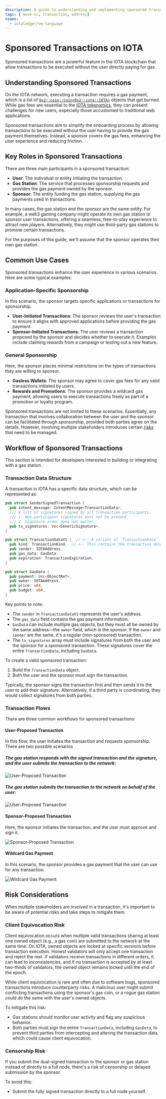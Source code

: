 ```yaml
---
description: A guide to understanding and implementing sponsored transactions on the IOTA blockchain, including roles, use cases, workflows, and risk considerations.
tags: [ move-sc, transaction, address]
teams:
  - iotaledger/vm-language
---
```


# Sponsored Transactions on IOTA

Sponsored transactions are a powerful feature in the IOTA blockchain that allow transactions to be executed without the user directly paying for gas. 

## Understanding Sponsored Transactions

On the IOTA network, executing a transaction requires a gas payment, which is a list of [`0x2::coin::Coin<0x2::iota::IOTA>`](../../../../references/framework/iota-framework/coin.mdx) objects that get burned.
While gas fees are essential to the [IOTA tokenomics](../../../../about-iota/tokenomics/tokenomics.mdx), they can present challenges for new users, especially those accustomed to traditional web applications.

Sponsored transactions aim to simplify the onboarding process by allowing transactions to be executed without the user having to provide the gas payment themselves. Instead, a sponsor covers the gas fees, enhancing the user experience and reducing friction.

## Key Roles in Sponsored Transactions

There are three main participants in a sponsored transaction:

- **User**: The individual or entity initiating the transaction.
- **Gas Station**: The service that processes sponsorship requests and provides the gas payment owned by the sponsor.
- **Sponsor**: The entity funding the gas station, supplying the gas payments used in transactions.

In many cases, the gas station and the sponsor are the same entity.
For example, a web3 gaming company might operate its own gas station to sponsor user transactions,
offering a seamless, free-to-play experience to attract new players.
Alternatively, they might use third-party gas stations to promote certain transactions.

For the purposes of this guide, we'll assume that the sponsor operates their own gas station.

## Common Use Cases

Sponsored transactions enhance the user experience in various scenarios. Here are some typical examples:

### Application-Specific Sponsorship

In this scenario, the sponsor targets specific applications or transactions for sponsorship.

- **User-Initiated Transactions**: The sponsor reviews the user's transaction to ensure it aligns with approved applications before providing the gas payment.
- **Sponsor-Initiated Transactions**: The user reviews a transaction proposed by the sponsor and decides whether to execute it. Examples include claiming rewards from a campaign or testing out a new feature.

### General Sponsorship

Here, the sponsor places minimal restrictions on the types of transactions they are willing to sponsor.

- **Gasless Wallets**: The sponsor may agree to cover gas fees for any valid transactions initiated by users.
- **Rewards and Promotions**: The sponsor provides a wildcard gas payment, allowing users to execute transactions freely as part of a promotion or loyalty program.

Sponsored transactions are not limited to these scenarios. Essentially, any transaction that involves collaboration between the user and the sponsor can be facilitated through sponsorship, provided both parties agree on the details. However, involving multiple stakeholders introduces certain [risks](#risk-considerations) that need to be managed.

## Workflow of Sponsored Transactions

This section is intended for developers interested in building or integrating with a gas station.

### Transaction Data Structure

A transaction in IOTA has a specific data structure, which can be represented as:

```rust
pub struct SenderSignedTransaction {
  pub intent_message: IntentMessage<TransactionData>,
  /// A list of signatures signed by all transaction participants.
  /// 1. Non-participant signatures must not be present.
  /// 2. Signature order does not matter.
  pub tx_signatures: Vec<GenericSignature>,
}

pub struct TransactionDataV1 {  // <-- A variant of `TransactionData`
  pub kind: TransactionKind,  // <-- This contains the transaction details
  pub sender: IOTAAddress,
  pub gas_data: GasData,
  pub expiration: TransactionExpiration,
}

pub struct GasData {
  pub payment: Vec<ObjectRef>,
  pub owner: IOTAAddress,
  pub price: u64,
  pub budget: u64,
}
```

Key points to note:

- The `sender` in `TransactionDataV1` represents the user's address.
- The `gas_data` field contains the gas payment information.
- `GasData` can include multiple gas objects, but they must all be owned by the same address—the `owner` field, which is the sponsor. If the `owner` and `sender` are the same, it's a regular (non-sponsored) transaction.
- The `tx_signatures` array must include signatures from both the user and the sponsor for a sponsored transaction. These signatures cover the entire `TransactionData`, including `GasData`.

To create a valid sponsored transaction:

1. Build the `TransactionData` object.
2. Both the user and the sponsor must sign the transaction.

Typically, the sponsor signs the transaction first and then sends it to the user to add their signature. Alternatively, if a third party is coordinating, they would collect signatures from both parties.

### Transaction Flows

There are three common workflows for sponsored transactions:

#### User-Proposed Transaction

In this flow, the user initiates the transaction and requests sponsorship.
There are two possible scenarios

##### The gas station responds with the signed transaction and the signature, and the user submits the transaction to the network:
![User-Proposed Transaction](/img/developer/iota-101/transactions/sponsored-transactions/user-proposed-tx-1.png)

##### The gas station submits the transaction to the network on behalf of the user:
![User-Proposed Transaction](/img/developer/iota-101/transactions/sponsored-transactions/user-proposed-tx-2.png)

#### Sponsor-Proposed Transaction

Here, the sponsor initiates the transaction, and the user must approve and sign it.

![Sponsor-Proposed Transaction](/img/developer/iota-101/transactions/sponsored-transactions/sponsored-proposed-tx.png)

#### Wildcard Gas Payment

In this scenario, the sponsor provides a gas payment that the user can use for any transaction.

![Wildcard Gas Payment](/img/developer/iota-101/transactions/sponsored-transactions/wildcard-txn.png)

## Risk Considerations

When multiple stakeholders are involved in a transaction, it's important to be aware of potential risks and take steps to mitigate them.

### Client Equivocation Risk

Client equivocation occurs when multiple valid transactions sharing at least one owned object (e.g., a gas coin) are submitted to the network at the same time.
On IOTA, owned objects are locked at specific versions before transaction execution.
Honest validators will only accept one transaction and reject the rest.
If validators receive transactions in different orders, it can lead to inconsistencies, 
and if no transaction is accepted by at least two-thirds of validators, the owned object remains locked until the end of the epoch.

While client equivocation is rare and often due to software bugs, sponsored transactions introduce counterparty risks.
A malicious user might submit conflicting transactions using the sponsor's gas coin,
or a rogue gas station could do the same with the user's owned objects.

To mitigate this risk:

- Gas stations should monitor user activity and flag any suspicious behavior.
- Both parties must sign the entire `TransactionData`, including `GasData`, to prevent third parties from intercepting and altering the transaction data, which could cause client equivocation.

### Censorship Risk

If you submit the dual-signed transaction to the sponsor or gas station instead of directly to a full node,
there's a risk of censorship or delayed submission by the sponsor.

To avoid this:

- Submit the fully signed transaction directly to a full node yourself.

<Quiz questions={questions} />

